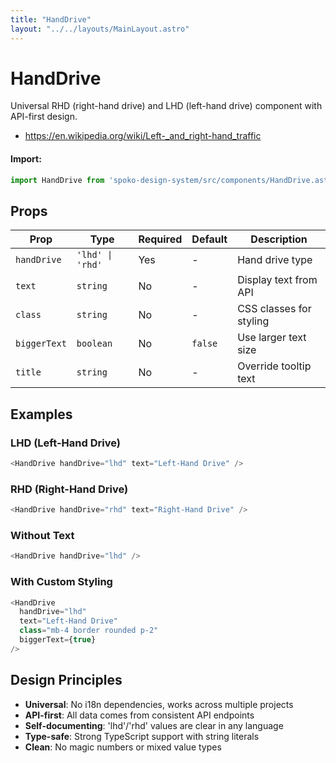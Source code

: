 ```yaml
---
title: "HandDrive"
layout: "../../layouts/MainLayout.astro"
---
```



# HandDrive
Universal RHD (right-hand drive) and LHD (left-hand drive) component with API-first design.
- https://en.wikipedia.org/wiki/Left-_and_right-hand_traffic

#### Import:

```js
import HandDrive from 'spoko-design-system/src/components/HandDrive.astro'
```

## Props

| Prop | Type | Required | Default | Description |
|------|------|----------|---------|-------------|
| `handDrive` | `'lhd' \| 'rhd'` | Yes | - | Hand drive type |
| `text` | `string` | No | - | Display text from API |
| `class` | `string` | No | - | CSS classes for styling |
| `biggerText` | `boolean` | No | `false` | Use larger text size |
| `title` | `string` | No | - | Override tooltip text |

## Examples

### LHD (Left-Hand Drive)
<div class="component-preview">
     <HandDrive handDrive="lhd" text="Left-Hand Drive" />
</div>

```js
<HandDrive handDrive="lhd" text="Left-Hand Drive" />
```

### RHD (Right-Hand Drive)
<div class="component-preview">
     <HandDrive handDrive="rhd" text="Right-Hand Drive" />
</div>

```js
<HandDrive handDrive="rhd" text="Right-Hand Drive" />
```

### Without Text
<div class="component-preview">
     <HandDrive handDrive="lhd" />
</div>

```js
<HandDrive handDrive="lhd" />
```

### With Custom Styling
<div class="component-preview">
     <HandDrive handDrive="lhd" text="Left-Hand Drive" class="mb-4 border rounded p-2" biggerText={true} />
</div>

```js
<HandDrive
  handDrive="lhd"
  text="Left-Hand Drive"
  class="mb-4 border rounded p-2"
  biggerText={true}
/>
```


## Design Principles

- **Universal**: No i18n dependencies, works across multiple projects
- **API-first**: All data comes from consistent API endpoints
- **Self-documenting**: 'lhd'/'rhd' values are clear in any language
- **Type-safe**: Strong TypeScript support with string literals
- **Clean**: No magic numbers or mixed value types

